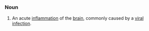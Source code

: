 =={{En}}==
===Noun===
# An acute [[inflammation]] of the [[brain]], commonly caused by a [[viral]] [[infection]].